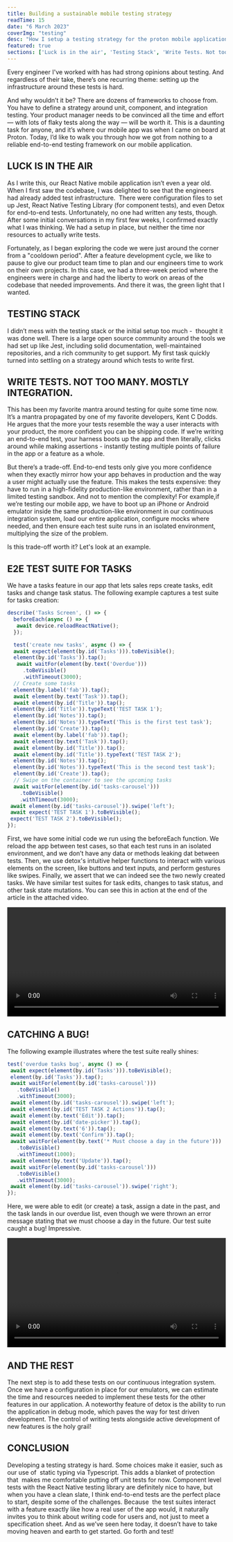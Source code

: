 ```yaml
---
title: Building a sustainable mobile testing strategy
readTime: 15
date: "6 March 2023"
coverImg: "testing"
desc: "How I setup a testing strategy for the proton mobile application"
featured: true
sections: ['Luck is in the air', 'Testing Stack', 'Write Tests. Not too many. Mostly Integration', 'E2E test Suite for tasks', 'Catching a bug!', 'And the rest', 'Conclusion']
---
```


Every engineer I've worked with has had strong opinions about testing. And regardless of their take, there’s one recurring theme: setting up the infrastructure around these tests is hard.

And why wouldn’t it be? There are dozens of frameworks to choose from. You have to define a strategy around unit, component, and integration testing. Your product manager needs to be convinced all the time and effort — with lots of flaky tests along the way — will be worth it. This is a daunting task for anyone, and it’s where our mobile app was when I came on board at Proton. Today, I’d like to walk you through how we got from nothing to a reliable end-to-end testing framework on our mobile application.

<h2>LUCK IS IN THE AIR</h2>

As I write this, our React Native mobile application isn’t even a year old. When I first saw the codebase, I was delighted to see that the engineers had already added test infrastructure.  There were configuration files to set up Jest, React Native Testing Library (for component tests), and even Detox for end-to-end tests. Unfortunately, no one had written any tests, though. After some initial conversations in my first few weeks, I confirmed exactly what I was thinking. We had a setup in place, but neither the time nor resources to actually write tests.

Fortunately, as I began exploring the code we were just around the corner from a "cooldown period". After a feature development cycle, we like to pause to give our product team time to plan and our engineers time to work on their own projects. In this case, we had a three-week period where the engineers were in charge and had the liberty to work on areas of the codebase that needed improvements. And there it was, the green light that I wanted.

## TESTING STACK

I didn’t mess with the testing stack or the initial setup too much -  thought it was done well. There is a large open source community around the tools we had set up like Jest, including solid documentation, well-maintained repositories, and a rich community to get support. My first task quickly turned into settling on a strategy around which tests to write first.

## WRITE TESTS. NOT TOO MANY. MOSTLY INTEGRATION.

This has been my favorite mantra around testing for quite some time now. It’s a mantra propagated by one of my favorite developers, Kent C Dodds. He argues that the more your tests resemble the way a user interacts with your product, the more confident you can be shipping code. If we’re writing an end-to-end test, your harness boots up the app and then literally, clicks around while making assertions - instantly testing multiple points of failure in the app or a feature as a whole.

But there’s a trade-off. End-to-end tests only give you more confidence when they exactly mirror how your app behaves in production and the way a user might actually use the feature. This makes the tests expensive: they have to run in a high-fidelity production-like environment, rather than in a limited testing sandbox. And not to mention the complexity! For example,if we’re testing our mobile app, we have to boot up an iPhone or Android emulator inside the same production-like environment in our continuous integration system, load our entire application, configure mocks where needed, and then ensure each test suite runs in an isolated environment, multiplying the size of the problem.

Is this trade-off worth it? Let's look at an example.

## E2E TEST SUITE FOR TASKS

We have a tasks feature in our app that lets sales reps create tasks, edit tasks and change task status. The following example captures a test suite for tasks creation:

```js 
describe('Tasks Screen', () => {
  beforeEach(async () => {
   await device.reloadReactNative();
  });

  test('create new tasks', async () => {
  await expect(element(by.id('Tasks'))).toBeVisible();
  element(by.id('Tasks')).tap();
   await waitFor(element(by.text('Overdue')))
     .toBeVisible()
     .withTimeout(3000);
  // Create some tasks
  element(by.label('fab')).tap();
  await element(by.text('Task')).tap();
  await element(by.id('Title')).tap();
  element(by.id('Title')).typeText('TEST TASK 1');
  element(by.id('Notes')).tap();
  element(by.id('Notes')).typeText('This is the first test task');
  element(by.id('Create')).tap();
  await element(by.label('fab')).tap();
  await element(by.text('Task')).tap();
  await element(by.id('Title')).tap();
  await element(by.id('Title')).typeText('TEST TASK 2');
  element(by.id('Notes')).tap();
  element(by.id('Notes')).typeText('This is the second test task');
  element(by.id('Create')).tap();
  // Swipe on the container to see the upcoming tasks
  await waitFor(element(by.id('tasks-carousel')))
    .toBeVisible()
    .withTimeout(3000);
 await element(by.id('tasks-carousel')).swipe('left');
 await expect('TEST TASK 1').toBeVisible();
 expect('TEST TASK 2').toBeVisible();
});
```

First, we have some initial code we run using the beforeEach function. We reload the app between test cases, so that each test runs in an isolated environment, and we don’t have any data or methods leaking dat between tests. Then, we use detox's intuitive helper functions to interact with various elements on the screen, like buttons and text inputs, and perform gestures like swipes. Finally, we assert that we can indeed see the two newly created tasks. We have similar test suites for task edits, changes to task status, and other task state mutations. You can see this in action at the end of the article in the attached video.

<video width="100%" controls="controls">
  <source src="https://storage.googleapis.com/engineering-blog-assets-production/e2e-test-tasks.mp4" />
</video>

## CATCHING A BUG!

The following example illustrates where the test suite really shines:

```js
test('overdue tasks bug', async () => {
 await expect(element(by.id('Tasks'))).toBeVisible();
 element(by.id('Tasks')).tap();
 await waitFor(element(by.id('tasks-carousel')))
   .toBeVisible()
   .withTimeout(3000);
 await element(by.id('tasks-carousel')).swipe('left');
 await element(by.id('TEST TASK 2 Actions')).tap();
 await element(by.text('Edit')).tap();
 await element(by.id('date-picker')).tap();
 await element(by.text('6')).tap();
 await element(by.text('Confirm')).tap();
 await waitFor(element(by.text('* Must choose a day in the future')))
   .toBeVisible()
   .withTimeout(1000);
 await element(by.text('Update')).tap();
 await waitFor(element(by.id('tasks-carousel')))
   .toBeVisible()
   .withTimeout(3000);
 await element(by.id('tasks-carousel')).swipe('right');
});
```
Here, we were able to edit (or create) a task, assign a date in the past, and the task lands in our overdue list, even though we were thrown an error message stating that we must choose a day in the future. Our test suite caught a bug! Impressive.

<video width="100%" controls="controls">
  <source src="https://storage.googleapis.com/engineering-blog-assets-production/e2e-test-tasks(bug).mp4" />
</video>

## AND THE REST

The next step is to add these tests on our continuous integration system. Once we have a configuration in place for our emulators, we can estimate the time and resources needed to implement these tests for the other features in our application. A noteworthy feature of detox is the ability to run the application in debug mode, which paves the way for test driven development. The control of writing tests alongside active development of new features is the holy grail!

## CONCLUSION

Developing a testing strategy is hard. Some choices make it easier, such as our use of  static typing via Typescript. This adds a blanket of protection that  makes me comfortable putting off unit tests for now. Component level tests with the React Native testing library are definitely nice to have, but when you have a clean slate, I think end-to-end tests are the perfect place to start, despite some of the challenges. Because  the test suites interact with a feature exactly like how a real user of the app would, it naturally invites you to think about writing code for users and, not just to meet a specification sheet. And as we’ve seen here today, it doesn’t have to take moving heaven and earth to get started. Go forth and test!
